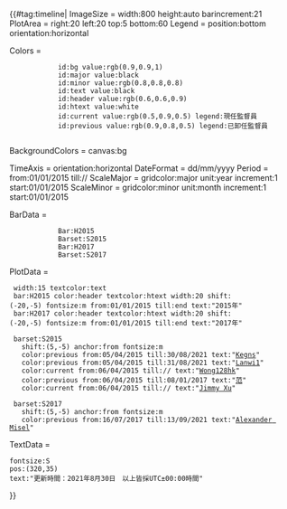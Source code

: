 {{#tag:timeline| 
ImageSize = width:800 height:auto barincrement:21
PlotArea = right:20 left:20 top:5 bottom:60
Legend = position:bottom orientation:horizontal

Colors =
             id:bg value:rgb(0.9,0.9,1)
             id:major value:black
             id:minor value:rgb(0.8,0.8,0.8)
             id:text value:black
             id:header value:rgb(0.6,0.6,0.9)
             id:htext value:white
             id:current value:rgb(0.5,0.9,0.5) legend:現任監督員
             id:previous value:rgb(0.9,0.8,0.5) legend:已卸任監督員
            
BackgroundColors = canvas:bg

TimeAxis = orientation:horizontal
DateFormat = dd/mm/yyyy
Period = from:01/01/2015 till:{{CURRENTDAY2}}/{{CURRENTMONTH}}/{{CURRENTYEAR}}
ScaleMajor = gridcolor:major unit:year  increment:1 start:01/01/2015
ScaleMinor = gridcolor:minor unit:month increment:1 start:01/01/2015

BarData = 
             Bar:H2015
             Barset:S2015
             Bar:H2017
             Barset:S2017

PlotData =
  width:15 textcolor:text
  bar:H2015 color:header textcolor:htext width:20 shift:(-20,-5) fontsize:m from:01/01/2015 till:end text:"2015年"
  bar:H2017 color:header textcolor:htext width:20 shift:(-20,-5) fontsize:m from:01/01/2015 till:end text:"2017年"

  barset:S2015
    shift:(5,-5) anchor:from fontsize:m
    color:previous from:05/04/2015 till:30/08/2021 text:"[[User:Kegns|Kegns]]"
    color:previous from:05/04/2015 till:31/08/2021 text:"[[User:Lanwi1|Lanwi1]]"
    color:current from:06/04/2015 till:{{CURRENTDAY2}}/{{CURRENTMONTH}}/{{CURRENTYEAR}} text:"[[User:Wong128hk|Wong128hk]]"
    color:previous from:06/04/2015 till:08/01/2017 text:"[[User:范|范]]"
    color:current from:06/04/2015 till:{{CURRENTDAY2}}/{{CURRENTMONTH}}/{{CURRENTYEAR}} text:"[[User:Jimmy Xu|Jimmy Xu]]"

  barset:S2017
    shift:(5,-5) anchor:from fontsize:m
    color:previous from:16/07/2017 till:13/09/2021 text:"[[User:Alexander Misel|Alexander Misel]]"

TextData =
 fontsize:S
 pos:(320,35) 
 text:"更新時間：2021年8月30日　以上皆採UTC±00:00時間"
}}<noinclude>[[Category:維基百科監督員| ]]</noinclude>